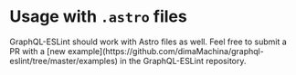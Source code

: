 
# Usage with `.astro` files

<Callout type="info">
  GraphQL-ESLint should work with Astro files as well. Feel free to submit a PR with a [new
  example](https://github.com/dimaMachina/graphql-eslint/tree/master/examples) in the GraphQL-ESLint
  repository.
</Callout>

